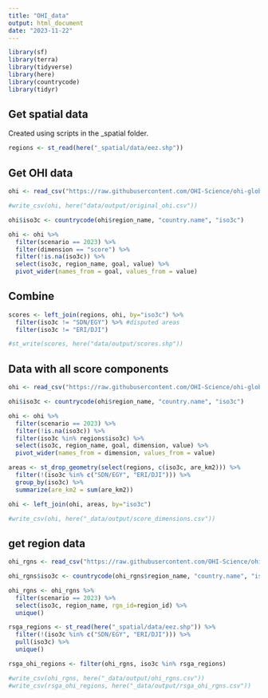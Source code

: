 ```yaml
---
title: "OHI_data"
output: html_document
date: "2023-11-22"
---
```


```r
library(sf)
library(terra)
library(tidyverse)
library(here)
library(countrycode)
library(tidyr)

```

## Get spatial data
Created using scripts in the _spatial folder.
```r

regions <- st_read(here("_spatial/data/eez.shp"))
```

## Get OHI data
```r

ohi <- read_csv("https://raw.githubusercontent.com/OHI-Science/ohi-global/draft/yearly_results/global2023/OHI_final_formatted_scores_2023-10-02.csv")

#write_csv(ohi, here("data/output/original_ohi.csv"))

ohi$iso3c <- countrycode(ohi$region_name, "country.name", "iso3c")

ohi <- ohi %>%
  filter(scenario == 2023) %>%
  filter(dimension == "score") %>%
  filter(!is.na(iso3c)) %>%
  select(iso3c, region_name, goal, value) %>%
  pivot_wider(names_from = goal, values_from = value)

```

## Combine
```r
scores <- left_join(regions, ohi, by="iso3c") %>%
  filter(iso3c != "SDN/EGY") %>% #disputed areas
  filter(iso3c != "ERI/DJI")

#st_write(scores, here("data/output/scores.shp"))


```


## Data with all score components
```r
ohi <- read_csv("https://raw.githubusercontent.com/OHI-Science/ohi-global/draft/yearly_results/global2023/OHI_final_formatted_scores_2023-10-02.csv")

ohi$iso3c <- countrycode(ohi$region_name, "country.name", "iso3c")

ohi <- ohi %>%
  filter(scenario == 2023) %>%
  filter(!is.na(iso3c)) %>%
  filter(iso3c %in% regions$iso3c) %>%
  select(iso3c, region_name, goal, dimension, value) %>%
  pivot_wider(names_from = dimension, values_from = value)

areas <- st_drop_geometry(select(regions, c(iso3c, are_km2))) %>%
  filter(!(iso3c %in% c("SDN/EGY", "ERI/DJI"))) %>%
  group_by(iso3c) %>%
  summarize(are_km2 = sum(are_km2))

ohi <- left_join(ohi, areas, by="iso3c")

#write_csv(ohi, here("_data/output/score_dimensions.csv"))

```

## get region data
```r
ohi_rgns <- read_csv("https://raw.githubusercontent.com/OHI-Science/ohi-global/draft/yearly_results/global2023/OHI_final_formatted_scores_2023-10-02.csv")

ohi_rgns$iso3c <- countrycode(ohi_rgns$region_name, "country.name", "iso3c")

ohi_rgns <- ohi_rgns %>%
  filter(scenario == 2023) %>%
  select(iso3c, region_name, rgn_id=region_id) %>%
  unique()

rsga_regions <- st_read(here("_spatial/data/eez.shp")) %>%
  filter(!(iso3c %in% c("SDN/EGY", "ERI/DJI"))) %>%
  pull(iso3c) %>%
  unique()

rsga_ohi_regions <- filter(ohi_rgns, iso3c %in% rsga_regions)

#write_csv(ohi_rgns, here("_data/output/ohi_rgns.csv"))
#write_csv(rsga_ohi_regions, here("_data/output/rsga_ohi_rgns.csv"))


```